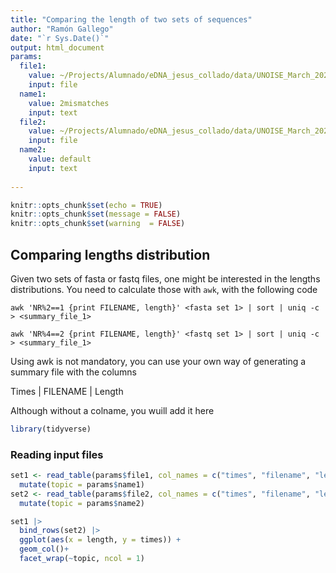 ```yaml
---
title: "Comparing the length of two sets of sequences"
author: "Ramón Gallego"
date: "`r Sys.Date()`"
output: html_document
params: 
  file1:
    value: ~/Projects/Alumnado/eDNA_jesus_collado/data/UNOISE_March_2025/seqlens_2mismatches.txt
    input: file
  name1:
    value: 2mismatches
    input: text
  file2:
    value: ~/Projects/Alumnado/eDNA_jesus_collado/data/UNOISE_March_2025/seqlens_10mismatches.txt
    input: file
  name2:
    value: default
    input: text    
  
---
```


```r
knitr::opts_chunk$set(echo = TRUE)
knitr::opts_chunk$set(message = FALSE)
knitr::opts_chunk$set(warning  = FALSE)
```

## Comparing lengths distribution

Given two sets of fasta or fastq files, one might be interested in the lengths distributions. You need to calculate those with `awk`, with the following code

```
awk 'NR%2==1 {print FILENAME, length}' <fasta set 1> | sort | uniq -c > <summary_file_1>

awk 'NR%4==2 {print FILENAME, length}' <fastq set 1> | sort | uniq -c > <summary_file_1>

```
Using awk is not mandatory, you can use your own way of generating a summary file with the columns

Times | FILENAME | Length

Although without a colname, you wuill add it here

```r
library(tidyverse)

```

### Reading input files

```r
set1 <- read_table(params$file1, col_names = c("times", "filename", "length")) |> 
  mutate(topic = params$name1)
set2 <- read_table(params$file2, col_names = c("times", "filename", "length")) |> 
  mutate(topic = params$name2)
```

```r
set1 |> 
  bind_rows(set2) |> 
  ggplot(aes(x = length, y = times)) +
  geom_col()+
  facet_wrap(~topic, ncol = 1)
```

